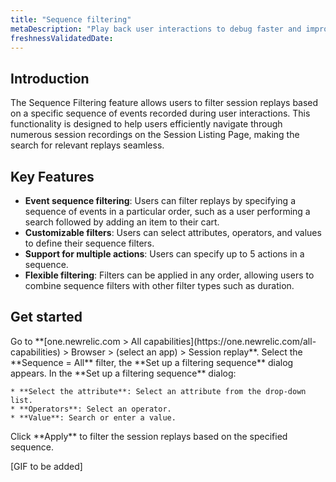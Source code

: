 ```yaml
---
title: "Sequence filtering"
metaDescription: "Play back user interactions to debug faster and improve page performance."
freshnessValidatedDate:
---
```


## Introduction

The Sequence Filtering feature allows users to filter session replays based on a specific sequence of events recorded during user interactions. This functionality is designed to help users efficiently navigate through numerous session recordings on the Session Listing Page, making the search for relevant replays seamless.

## Key Features

* **Event sequence filtering**: Users can filter replays by specifying a sequence of events in a particular order, such as a user performing a search followed by adding an item to their cart.
* **Customizable filters**: Users can select attributes, operators, and values to define their sequence filters.
* **Support for multiple actions**: Users can specify up to 5 actions in a sequence.
* **Flexible filtering**: Filters can be applied in any order, allowing users to combine sequence filters with other filter types such as duration.

## Get started

<Steps>

<Step>
  Go to <DNT>**[one.newrelic.com > All capabilities](https://one.newrelic.com/all-capabilities) > Browser > (select an app) > Session replay**</DNT>.
</Step>

<Step>
  Select the **Sequence = All** filter, the **Set up a filtering sequence** dialog appears.
</Step>

<Step>
  In the **Set up a filtering sequence** dialog:
  
    * **Select the attribute**: Select an attribute from the drop-down list.
    * **Operators**: Select an operator.
    * **Value**: Search or enter a value.
</Step>

<Step>
  Click **Apply** to filter the session replays based on the specified sequence.
</Step>

</Steps>

[GIF to be added]